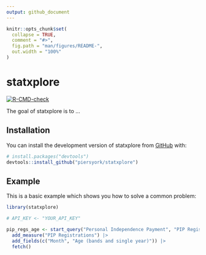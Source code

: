 ```yaml
---
output: github_document
---
```


<!-- README.md is generated from README.Rmd. Please edit that file -->

```r
knitr::opts_chunk$set(
  collapse = TRUE,
  comment = "#>",
  fig.path = "man/figures/README-",
  out.width = "100%"
)
```

# statxplore

<!-- badges: start -->
[![R-CMD-check](https://github.com/piersyork/statxplore/workflows/R-CMD-check/badge.svg)](https://github.com/piersyork/statxplore/actions)
<!-- badges: end -->

The goal of statxplore is to ...

## Installation

You can install the development version of statxplore from [GitHub](https://github.com/) with:

``` r
# install.packages("devtools")
devtools::install_github("piersyork/statxplore")
```

## Example

This is a basic example which shows you how to solve a common problem:

```r
library(statxplore)

# API_KEY <- "YOUR_API_KEY"

pip_regs_age <- start_query("Personal Independence Payment", "PIP Registrations", API_KEY) |>
  add_measure("PIP Registrations") |>
  add_fields(c("Month", "Age (bands and single year)")) |>
  fetch()

```

